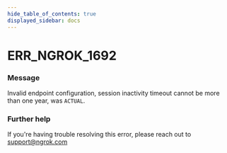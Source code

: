 ```yaml
---
hide_table_of_contents: true
displayed_sidebar: docs
---
```



# ERR_NGROK_1692

### Message

Invalid endpoint configuration, session inactivity timeout cannot be more than one year, was `ACTUAL`.

<ErrorDetails error="err_ngrok_1692" />

### Further help

If you're having trouble resolving this error, please reach out to [support@ngrok.com](mailto:support@ngrok.com?subject=Help%20with%20ERR_NGROK_1692)

